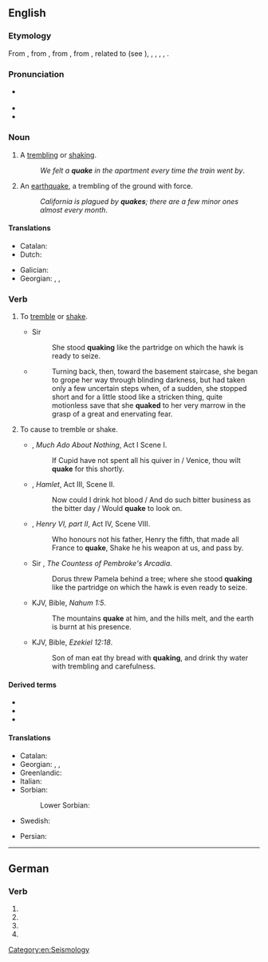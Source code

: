 ==English==

===Etymology===
From {{inh|en|enm|quaken}}, from {{inh|en|ang|cwacian|t=to quake, tremble, chatter}}, from {{inh|en|gem-pro|*kwakōną|t=to shake, quiver, tremble}}, from {{der|en|ine-pro|*gʷog-|t=to shake, swing}}, related to {{cog|ang|cweccan|t=to shake, swing, move, vibrate, shake off, give up}} (see {{l|en|quitch}}), <!--{{etyl|frs|-}} {{term|kwakkelje|t=to flounder, limp|lang=frs}},--> {{cog|nl|kwakkelen|t=to ail, be ailing}}, {{cog|de|Quackelei|t=chattering}}, {{cog|da|kvakle|t=to bungle}}, {{cog|la|vēxō|t=toss, shake violently, jostle, vex}}, {{cog|ga|bogadh|t=a move, movement, shift, change}}.

===Pronunciation===
* {{a|GenAm|RP}} {{IPA|/kweɪk/|lang=en}}
* {{audio|en-us-quake.ogg|Audio (US)|lang=en}}
* {{rhymes|eɪk|lang=en}}

===Noun===
{{en-noun}}

# A [[tremble|trembling]] or [[shake|shaking]].
#: ''We felt a '''quake''' in the apartment every time the train went by''.
# An [[earthquake]], a trembling of the ground with force.
#: ''California is plagued by '''quakes'''; there are a few minor ones almost every month''.

====Translations====
{{trans-top|trembling or shaking}}
* Catalan: {{t+|ca|tremolor|m}}
* Dutch: {{t+|nl|beving|f}}
{{trans-mid}}
* Galician: {{t|gl|tremor|m}}
* Georgian: {{t|ka|ცახცახი}}, {{t|ka|კანკალი}}, {{t|ka|თრთოლა}}
{{trans-bottom}}

{{trans-see|earthquake}}

===Verb===
{{en-verb|quakes|quaking|quaked|past2=quoke|past2_qual=archaic|past3=quook|past3_qual=obsolete}}

# {{lb|en|intransitive}} To [[tremble]] or [[shake]].
#: {{ux|en|I felt the ground '''quaking''' beneath my feet.}}
#* {{rfdate||and other bibliographic particulars}} Sir {{w|Philip Sidney}}
#*: She stood '''quaking''' like the partridge on which the hawk is ready to seize.
#* {{RQ:Vance Nobody|III}}
#*: Turning back, then, toward the basement staircase, she began to grope her way through blinding darkness, but had taken only a few uncertain steps when, of a sudden, she stopped short and for a little stood like a stricken thing, quite motionless save that she '''quaked''' to her very marrow in the grasp of a great and enervating fear.
# {{lb|en|transitive|obsolete}} To cause to tremble or shake.
#* {{rfdate|}} {{w|William Shakespeare}}, ''Much Ado About Nothing'', Act I Scene I.
#*: If Cupid have not spent all his quiver in / Venice, thou wilt '''quake''' for this shortly.
#* {{rfdate|}} {{w|William Shakespeare}}, ''Hamlet'', Act III, Scene II.
#*: Now could I drink hot blood / And do such bitter business as the bitter day / Would '''quake''' to look on.
#* {{rfdate||and other bibliographic particulars}} {{w|William Shakespeare}}, ''Henry VI, part II'', Act IV, Scene VIII.
#*: Who honours not his father, Henry the fifth, that made all France to '''quake''', Shake he his weapon at us, and pass by.
#* {{rfdate||and other bibliographic particulars}} Sir {{w|Philip Sidney}}, ''The Countess of Pembroke's Arcadia''.
#*: Dorus threw Pamela behind a tree; where she stood '''quaking''' like the partridge on which the hawk is even ready to seize.
#* KJV, Bible, ''Nahum 1:5''.
#*: The mountains '''quake''' at him, and the hills melt, and the earth is burnt at his presence.
#* KJV, Bible, ''Ezekiel 12:18''.
#*: Son of man eat thy bread with '''quaking''', and drink thy water with trembling and carefulness.

====Derived terms====
* {{l|en|quakebreech}}
* {{l|en|quakebuttock}}
* {{l|en|Quaker}}

====Translations====
{{trans-top|tremble or shake}}
* Catalan: {{t+|ca|tremolar}}
* Georgian: {{t|ka|თრთოლა}}, {{t|ka|კანკალი}}, {{t|ka|ცახცახი}}
* Greenlandic: {{t|kl|nuna sajuppoq}}
* Italian: {{t+|it|tremare}}
* Sorbian:
*: Lower Sorbian: {{t|dsb|rdžaś|impf}}
{{trans-mid}}
* Swedish: {{t+|sv|skaka}}
{{trans-bottom}}

{{checktrans-top}}
* Persian: {{t+check|fa|تکان|tr=tekân|sc=fa-Arab}}
{{trans-mid}}
{{trans-bottom}}

[[Category:en:Seismology]]

----

==German==

===Verb===
{{head|de|verb form}}

# {{de-verb form of|quaken|1|s|g}}
# {{de-verb form of|quaken|i|s}}
# {{de-verb form of|quaken|1|s|k1}}
# {{de-verb form of|quaken|3|s|k1}}